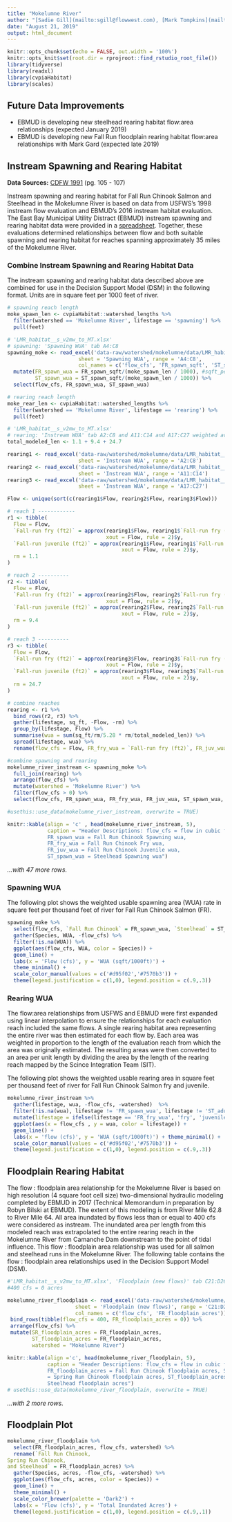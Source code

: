 ```yaml
---
title: "Mokelumne River"
author: "[Sadie Gill](mailto:sgill@flowwest.com), [Mark Tompkins](mailto:mtompkins@flowwest.com), [Erin Cain](ecain@flowwest.com)"
date: "August 21, 2019"
output: html_document
---
```

```r
knitr::opts_chunk$set(echo = FALSE, out.width = '100%')
knitr::opts_knit$set(root.dir = rprojroot::find_rstudio_root_file())
library(tidyverse)
library(readxl)
library(cvpiaHabitat)
library(scales)
```

## Future Data Improvements

* EBMUD is developing new steelhead rearing habitat flow:area relationships (expected January 2019)
* EBMUD is developing new Fall Run floodplain rearing habitat flow:area relationships with Mark Gard (expected late 2019)

## Instream Spawning and Rearing Habitat
**Data Sources:** [CDFW 1991](https://s3-us-west-2.amazonaws.com/cvpiahabitat-r-package/cvpia-sit-model-inputs/Lower+Mokelumne+RIver+Fisheries+Management+Plan%2C+CDFG+1991.pdf){target="_blank"} (pg. 105 - 107) 

Instream spawning and rearing habitat for Fall Run Chinook Salmon and Steelhead in the Mokelumne River is based on data from USFWS's 1998 instream flow evaluation and EBMUD's 2016 instream habitat evaluation. The East Bay Municipal Utility Distract (EBMUD) instream spawning and rearing habitat data were provided in a [spreadsheet](https://cvpiahabitat-r-package.s3-us-west-2.amazonaws.com/LMR_habitat__s_v2mw_to_MT.xlsx). Together, these evaluations determined relationships between flow and both suitable spawning and rearing habitat for reaches spanning approximately 35 miles of the Mokelumne River. 

### Combine Instream Spawning and Rearing Habitat Data
The instream spawning and rearing habitat data described above are combined for use in the Decision Support Model (DSM) in the following format. Units are in square feet per 1000 feet of river.
```r
# spawning reach length
moke_spawn_len <- cvpiaHabitat::watershed_lengths %>% 
  filter(watershed == 'Mokelumne River', lifestage == 'spawning') %>% 
  pull(feet)

# 'LMR_habitat__s_v2mw_to_MT.xlsx'
# spawning: 'Spawning WUA' tab A4:C8 
spawning_moke <- read_excel('data-raw/watershed/mokelumne/data/LMR_habitat__s_v2mw_to_MT.xlsx', 
                       sheet = 'Spawning WUA', range = 'A4:C8', 
                       col_names = c('flow_cfs', 'FR_spawn_sqft', 'ST_spawn_sqft')) %>% 
  mutate(FR_spawn_wua = FR_spawn_sqft/(moke_spawn_len / 1000), #sqft_per_1000ft
         ST_spawn_wua = ST_spawn_sqft/(moke_spawn_len / 1000)) %>% 
  select(flow_cfs, FR_spawn_wua, ST_spawn_wua)
```

```r
# rearing reach length
moke_rear_len <- cvpiaHabitat::watershed_lengths %>% 
  filter(watershed == 'Mokelumne River', lifestage == 'rearing') %>% 
  pull(feet)

# 'LMR_habitat__s_v2mw_to_MT.xlsx'
# rearing: 'Instream WUA' tab A2:C8 and A11:C14 and A17:C27 weighted average
total_modeled_len <- 1.1 + 9.4 + 24.7

rearing1 <- read_excel('data-raw/watershed/mokelumne/data/LMR_habitat__s_v2mw_to_MT.xlsx', 
                       sheet = 'Instream WUA', range = 'A2:C8') 
rearing2 <- read_excel('data-raw/watershed/mokelumne/data/LMR_habitat__s_v2mw_to_MT.xlsx', 
                       sheet = 'Instream WUA', range = 'A11:C14')
rearing3 <- read_excel('data-raw/watershed/mokelumne/data/LMR_habitat__s_v2mw_to_MT.xlsx', 
                       sheet = 'Instream WUA', range = 'A17:C27')

Flow <- unique(sort(c(rearing1$Flow, rearing2$Flow, rearing3$Flow)))

# reach 1 ------------
r1 <- tibble(
  Flow = Flow,
  `Fall-run fry (ft2)` = approx(rearing1$Flow, rearing1$`Fall-run fry (ft2)`, 
                                xout = Flow, rule = 2)$y,
  `Fall-run juvenile (ft2)` = approx(rearing1$Flow, rearing1$`Fall-run juvenile (ft2)`, 
                                     xout = Flow, rule = 2)$y,
  rm = 1.1
)

# reach 2 ----------
r2 <- tibble(
  Flow = Flow,
  `Fall-run fry (ft2)` = approx(rearing2$Flow, rearing2$`Fall-run fry (ft2)`, 
                                xout = Flow, rule = 2)$y,
  `Fall-run juvenile (ft2)` = approx(rearing2$Flow, rearing2$`Fall-run juvenile (ft2)`, 
                                     xout = Flow, rule = 2)$y,
  rm = 9.4
)

# reach 3 ----------
r3 <- tibble(
  Flow = Flow,
  `Fall-run fry (ft2)` = approx(rearing3$Flow, rearing3$`Fall-run fry (ft2)`, 
                                xout = Flow, rule = 2)$y,
  `Fall-run juvenile (ft2)` = approx(rearing3$Flow, rearing3$`Fall-run juvenile (ft2)`, 
                                     xout = Flow, rule = 2)$y,
  rm = 24.7
)

# combine reaches
rearing <- r1 %>% 
  bind_rows(r2, r3) %>% 
  gather(lifestage, sq_ft, -Flow, -rm) %>%
  group_by(lifestage, Flow) %>% 
  summarise(wua = sum(sq_ft/rm/5.28 * rm/total_modeled_len)) %>% 
  spread(lifestage, wua) %>% 
  rename(flow_cfs = Flow, FR_fry_wua = `Fall-run fry (ft2)`, FR_juv_wua = `Fall-run juvenile (ft2)`)
```
```r
#combine spawning and rearing 
mokelumne_river_instream <- spawning_moke %>% 
  full_join(rearing) %>% 
  arrange(flow_cfs) %>% 
  mutate(watershed = 'Mokelumne River') %>% 
  filter(flow_cfs > 0) %>% 
  select(flow_cfs, FR_spawn_wua, FR_fry_wua, FR_juv_wua, ST_spawn_wua, watershed)

#usethis::use_data(mokelumne_river_instream, overwrite = TRUE)
```

```r
knitr::kable(align = 'c' , head(mokelumne_river_instream, 5), 
             caption = "Header Descriptions: flow_cfs = flow in cubic feet per second,
             FR_spawn_wua = Fall Run Chinook Spawning wua,
             FR_fry_wua = Fall Run Chinook Fry wua,
             FR_juv_wua = Fall Run Chinook Juvenile wua,
             ST_spawn_wua = Steelhead Spawning wua")
```

*...with 47 more rows.*

### Spawning WUA   
The following plot shows the weighted usable spawning area (WUA) rate in square feet per thousand feet of river for Fall Run Chinook Salmon (FR). 
```r
spawning_moke %>% 
  select(flow_cfs, `Fall Run Chinook` = FR_spawn_wua, `Steelhead` = ST_spawn_wua) %>% 
  gather(Species, WUA, -flow_cfs) %>% 
  filter(!is.na(WUA)) %>% 
  ggplot(aes(flow_cfs, WUA, color = Species)) +
  geom_line() +
  labs(x = 'Flow (cfs)', y = 'WUA (sqft/1000ft)') + 
  theme_minimal() + 
  scale_color_manual(values = c('#d95f02','#7570b3')) +
  theme(legend.justification = c(1,0), legend.position = c(.9,.3))
```

### Rearing WUA
The flow:area relationships from USFWS and EBMUD were first expanded using linear interpolation to ensure the relationships for each evaluation reach included the same flows. A single rearing habitat area representing the entire river was then estimated for each flow by. Each area was weighted in proportion to the length of the evaluation reach from which the area was originally estimated. The resulting areas were then converted to an area per unit length by dividing the area by the length of the rearing reach mapped by the Scince Integration Team (SIT).   

The following plot shows the weighted usable rearing area in square feet per thousand feet of river for Fall Run Chinook Salmon fry and juvenile.
``` r
mokelumne_river_instream %>% 
  gather(lifestage, wua, -flow_cfs, -watershed)  %>% 
  filter(!is.na(wua), lifestage != 'FR_spawn_wua', lifestage != 'ST_adult_wua', lifestage != "ST_spawn_wua", lifestage != "ST_juv_wua", lifestage != "ST_fry_wua") %>%
  mutate(lifestage = ifelse(lifestage == 'FR_fry_wua', 'fry', 'juvenile')) %>% 
  ggplot(aes(x = flow_cfs , y = wua, color = lifestage)) +
  geom_line() +
  labs(x = 'flow (cfs)', y = 'WUA (sqft/1000ft)') + theme_minimal() +
  scale_color_manual(values = c('#d95f02','#7570b3')) +
  theme(legend.justification = c(1,0), legend.position = c(.9,.3))
```

## Floodplain Rearing Habitat

The flow : floodplain area relationship for the Mokelumne River is based on high resolution (4 square foot cell size) two-dimensional hydraulic modeling completed by EBMUD in 2017 (Technical Memorandum in preparation by Robyn Bilski at EBMUD). The extent of this modeling is from River Mile 62.8 to River Mile 64. All area inundated by flows less than or equal to 400 cfs were considered as instream.  The inundated area per length from this modeled reach was extrapolated to the entire rearing reach in the Mokelumne River from Camanche Dam downstream to the point of tidal influence. This flow : floodplain area relationship was used for all salmon and steelhead runs in the Mokelumne River. The following table contains the flow : floodplain area relationships used in the Decision Support Model (DSM).
```r
#'LMR_habitat__s_v2mw_to_MT.xlsx', 'Floodplain (new flows)' tab C21:D26 Camanche to tidal #low estimate
#400 cfs = 0 acres 

mokelumne_river_floodplain <- read_excel('data-raw/watershed/mokelumne/data/LMR_habitat__s_v2mw_to_MT.xlsx', 
                      sheet = 'Floodplain (new flows)', range = 'C21:D26',
                      col_names = c('flow_cfs', 'FR_floodplain_acres')) %>% 
 bind_rows(tibble(flow_cfs = 400, FR_floodplain_acres = 0)) %>% 
 arrange(flow_cfs) %>% 
 mutate(SR_floodplain_acres = FR_floodplain_acres,
        ST_floodplain_acres = FR_floodplain_acres,
        watershed = "Mokelumne River")

knitr::kable(align ='c', head(mokelumne_river_floodplain, 5), 
             caption = "Header Descriptions: flow_cfs = flow in cubic feet per second,
             FR_floodplain_acres = Fall Run Chinook floodplain acres, SR_floodplain_acres
             = Spring Run Chinook floodplain acres, ST_floodplain_acres = 
             Steelhead floodplain acres")
# usethis::use_data(mokelumne_river_floodplain, overwrite = TRUE)
```

*...with 2 more rows.*

## Floodplain Plot
```r
mokelumne_river_floodplain %>% 
  select(FR_floodplain_acres, flow_cfs, watershed) %>%
  rename(`Fall Run Chinook,
Spring Run Chinook, 
and Steelhead` = FR_floodplain_acres) %>% 
  gather(Species, acres, -flow_cfs, -watershed) %>% 
  ggplot(aes(flow_cfs, acres, color = Species)) +
  geom_line() +
  theme_minimal() +
  scale_color_brewer(palette = 'Dark2') +
  labs(x = 'Flow (cfs)', y = 'Total Inundated Acres') +
  theme(legend.justification = c(1,0), legend.position = c(.9,.1))
```
